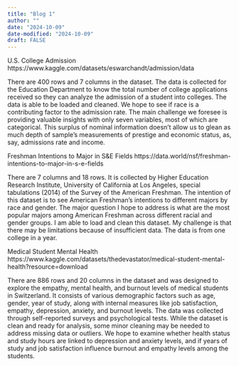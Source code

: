 ```yaml
---
title: "Blog 1"
author: ""
date: "2024-10-09"
date-modified: "2024-10-09"
draft: FALSE
---
```

U.S. College Admission
https://www.kaggle.com/datasets/eswarchandt/admission/data

There are 400 rows and 7 columns in the dataset. The data is collected for the Education Department to know the total number of college applications received so they can analyze the admission of a student into colleges. The data is able to be loaded and cleaned. We hope to see if race is a contributing factor to the admission rate. The main challenge we foresee is providing valuable insights with only seven variables, most of which are categorical. This surplus of nominal information doesn’t allow us to glean as much depth of sample’s measurements of prestige and economic status, as, say, admissions rate and income.

Freshman Intentions to Major in S&E Fields
https://data.world/nsf/freshman-intentions-to-major-in-s-e-fields

There are 7 columns and 18 rows. It is collected by Higher Education Research Institute, University of California at Los Angeles, special tabulations (2014) of the Survey of the American Freshman. The intention of this dataset is to see American Freshman’s intentions to different majors by race and gender. The major question I hope to address is what are the most popular majors among American Freshman across different racial and gender groups. I am able to load and clean this dataset. My challenge is that there may be limitations because of insufficient data. The data is from one college in a year. 

Medical Student Mental Health
https://www.kaggle.com/datasets/thedevastator/medical-student-mental-health?resource=download 

There are 886 rows and 20 columns in the dataset and was designed to explore the empathy, mental health, and burnout levels of medical students in Switzerland. It consists of various demographic factors such as age, gender, year of study, along with internal measures like job satisfaction, empathy, depression, anxiety, and burnout levels. The data was collected through self-reported surveys and psychological tests. While the dataset is clean and ready for analysis, some minor cleaning may be needed to address missing data or outliers. We  hope to examine whether health status and study hours are linked to depression and anxiety levels, and if years of study and job satisfaction influence burnout and empathy levels among the students.
